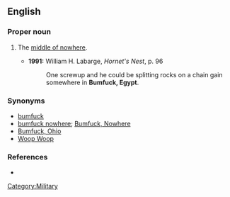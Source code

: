 ==English==
===Proper noun===
{{en-proper-noun|sg=[[bumfuck|Bumfuck]], [[Egypt]]}}

#{{US|originally military}} The [[middle of nowhere]].
#*'''1991:''' William H. Labarge, ''Hornet's Nest'', p. 96
#*:One screwup and he could be splitting rocks on a chain gain somewhere in '''Bumfuck, Egypt'''.
===Synonyms===
*[[bumfuck]]
*[[bumfuck nowhere]]; [[Bumfuck, Nowhere]]
*[[Bumfuck, Ohio]]
*[[Woop Woop]] {{Australia}}

===References===
*{{cite book |author=Elting, John R., Dan Cragg, Ernest Deal |year=1984 |title=A Dictionary of Soldier Talk |location=New York |publisher=Scribner |pages=p. 43}}
[[Category:Military]]